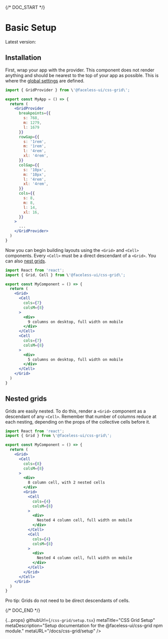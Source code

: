 
{/* DOC_START */}

# Basic Setup

Latest version: <VersionNumber name="css-grid" />

## Installation

<InstallationCode name="css-grid" />

First, wrap your app with the provider. This component does not render anything and should be nearest to the top of your app as possible. This is where the [global settings](/docs/css-grid/api#gridprovider-props) are defined.

```jsx
import { GridProvider } from \'@faceless-ui/css-grid\';

export const MyApp = () => {
  return (
    <GridProvider
      breakpoints={{
        s: 768,
        m: 1279,
        l: 1679
      }}
      rowGap={{
        s: '1rem',
        m: '1rem',
        l: '4rem',
        xl: '4rem',
      }}
      colGap={{
        s: '10px',
        m: '10px',
        l: '4rem',
        xl: '4rem',
      }}
      cols={{
        s: 8,
        m: 8,
        l: 14,
        xl: 16,
      }}
    >
      ...
    </GridProvider>
  )
}
```

Now you can begin building layouts using the `<Grid>` and `<Cell>` components. Every `<Cell>` must be a direct descendant of a `<Grid>`. You can also [nest grids](#nested-grids).

```jsx
import React from 'react';
import { Grid, Cell } from \'@faceless-ui/css-grid\';

export const MyComponent = () => {
  return (
    <Grid>
      <Cell
        cols={7}
        colsM={8}
      >
        <div>
          9 columns on desktop, full width on mobile
        </div>
      </Cell>
      <Cell
        cols={7}
        colsM={8}
      >
        <div>
          5 columns on desktop, full width on mobile
        </div>
      </Cell>
    </Grid>
  )
}
```

## Nested grids

Grids are easily nested. To do this, render a `<Grid>` component as a descendant of any `<Cell>`. Remember that number of columns reduce at each nesting, depending on the props of the collective cells before it.

```jsx
import React from 'react';
import { Grid } from \'@faceless-ui/css-grid\';

export const MyComponent = () => {
  return (
    <Grid>
      <Cell
        cols={8}
        colsM={8}
      >
        <div>
          8 column cell, with 2 nested cells
        </div>
        <Grid>
          <Cell
            cols={4}
            colsM={8}
          >
            <div>
              Nested 4 column cell, full width on mobile
            </div>
          </Cell>
          <Cell
            cols={4}
            colsM={8}
          >
            <div>
              Nested 4 column cell, full width on mobile
            </div>
          </Cell>
        </Grid>
      </Cell>
    </Grid>
  )
}
```

Pro tip: Grids do not need to be direct descendants of cells.


{/* DOC_END */}

  {...props}
  githubUrl={`/css-grid/setup.tsx`}
  metaTitle="CSS Grid Setup"
  metaDescription="Setup documentation for the @faceless-ui/css-grid npm module."
  metaURL="/docs/css-grid/setup"
/>
